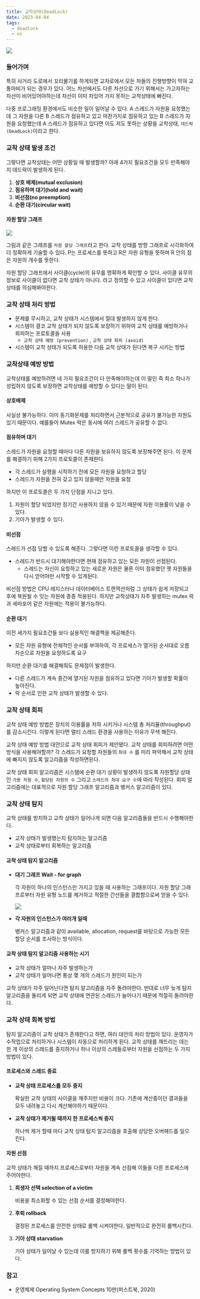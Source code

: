 ```yaml
---
title: 교착상태(DeadLock)
date: 2023-04-04
tags: 
  - deadlock
  - os
---
```


![](deadlock1.png)

### 들어가며

특히 사거리 도로에서 꼬리물기를 하게되면 교차로에서 모든 차들의 진행방향이 막혀 교통마비가 되는 경우가 있다. 어느 차선에서도 다른 차선으로 가기 위해서는 가고자하는 차선이 비어있어야하는데 차선이 이미 차있어 가지 못하는 교착상태에 빠진다. 

다중 프로그래밍 환경에서도 비슷한 일이 일어날 수 있다. A 스레드가 자원을 요청했는데 그 자원을 다른 B 스레드가 점유하고 있고 마찬가지로 점유하고 있는 B 스레드가 자원을 요청했는데 A 스레드가 점유하고 있다면 이도 저도 못하는 상황을 교착상태, `데드락(DeadLock)`이라고 한다.

### 교착 상태 발생 조건

그렇다면 교착상태는 어떤 상황일 때 발생할까? 아래 4가지 필요조건을 모두 만족해야지 데드락이 발생하게 된다.

1. **상호 배제(mutual exclusion)**
2. **점유하며 대기(hold and wait)**
3. **비선점(no preemption)**
4. **순환 대기(circular wait)**

#### 자원 할당 그래프

![](deadlock2.png)

그림과 같은 그래프를 `자원 할당 그래프`라고 한다. 교착 상태를 방향 그래프로 시각화하여 더 정확하게 기술할 수 있다. P는 프로세스를 뜻하고 R은 자원 유형을 뜻하며 R 안의 점은 자원의 개수를 뜻한다. 

자원 할당 그래프에서 사이클(cycle)의 유무를 명확하게 확인할 수 있다. 사이클 유무의 정보로 사이클이 없다면 교착 상태가 아니다. 라고 정의할 수 있고 사이클이 있다면 교착 상태를 의심해봐야한다.

### 교착 상태 처리 방법

- 문제를 무시하고, 교착 상태가 시스템에서 절대 발생하지 않게 한다.
- 시스템이 결코 교착 상태가 되지 않도록 보장하기 위하여 교착 상태를 예방하거나 회피하는 프로토콜을 사용
    - `교착 상태 예방 (prevention)` , `교착 상태 회피 (avoid)`
- 시스템이 교착 상태가 되도록 허용한 다음 교착 상태가 된다면 복구 시키는 방법

### 교착상태 예방 방법

교착상태를 예방하려면 네 가지 필요조건이 다 만족해야하는데 이 말인 즉 최소 하나가 성립하지 않도록 보장하면 교착상태를 예방할 수 있다는 말이 된다. 

#### 상호배제

사실상 불가능하다. 이미 동기화문제를 처리하면서 근본적으로 공유가 불가능한 자원도 있기 때문이다. 예를들어 Mutex 락은 동시에 여러 스레드가 공유할 수 없다.

#### 점유하며 대기

스레드가 자원을 요청할 때마다 다른 자원을 보유하지 않도록 보장해주면 된다. 이 문제를 해결하기 위해 2가지 프로토콜이 존재한다.

- 각 스레드가 실행을 시작하기 전에 모든 자원을 요청하고 할당
- 스레드가 자원을 전혀 갖고 있지 않을때만 자원을 요청

하지만 이 프로토콜은 두 가지 단점을 지니고 있다.

1. 자원이 할당 되었지만 장기간 사용하지 않을 수 있기 때문에 자원 이용률이 낮을 수 있다.
2. 기아가 발생할 수 있다.

#### 비선점

스레드가 선점 당할 수 있도록 해준다. 그렇다면 이런 프로토콜을 생각할 수 있다.

- 스레드가 반드시 대기해야한다면 현재 점유하고 있는 모든 자원이 선점된다.
    - 스레드는 자신이 요청하고 있는 새로운 자원은 물론 이미 점유했던 옛 자원들을 다시 얻어야만 시작할 수 있게된다.

비선점 방법은 CPU 레지스터나 데이터베이스 트랜잭션처럼 그 상태가 쉽게 저장되고 후에 복원될 수 잇는 자원에 종종 적용된다. 하지만 교착상태가 자주 발생하는 mutex 락과 세마포어 같은 자원에는 적용이 불가능하다.

#### 순환 대기

이전 세가지 필요조건들 보다 실용적인 해결책을 제공해준다. 

- 모든 자원 유형에 전체적인 순서를 부여하여, 각 프로세스가 열거된 순서대로 오름차순으로 자원을 요청하도록 요구

하지만 순환 대기를 해결해줘도 문제점이 발생한다.

- 다른 스레드가 계속 중간에 열거된 자원을 점유하고 있다면 기아가 발생할 확률이 높아진다.
- 락 순서로 인한 교착 상태가 발생할 수 있다.

### 교착 상태 회피

교착 상태 예방 방법은 장치의 이용률을 저하 시키거나 시스템 총 처리율(throughput)를 감소시킨다. 이렇게 된다면 멀티 스레드 환경을 사용하는 이유가 무색 해진다.

교착 상태 예방 방법 대안으로 교착 상태 회피가 제안됐다. 교착 상태를 회피하려면 어떤 방식을 사용해야할까? 각 스레드가 요청할 자원들의 `최대 수` 를 미리 파악해서 교착 상태에 빠지지 않도록 알고리즘을 작성하면된다.

교착 상태 회피 알고리즘은 시스템에 순환 대기 상황이 발생하지 않도록 자원할당 상태인 `가용 자원 수`, `할당된 자원의 수` 그리고 `스레드의 최대 요구 수`에 따라 작성된다. 회피 알고리즘에는 대표적으로 자원 할당 그래프 알고리즘과 뱅커스 알고리즘이 있다.

### 교착 상태 탐지

교착 상태를 방치하고 교착 상태가 일어나게 되면 다음 알고리즘들을 반드시 수행해야한다.

- 교착 상태가 발생했는지 탐지하는 알고리즘
- 교착 상태로부터 회복하는 알고리즘

#### 교착 상태 탐지 알고리즘

- **대기 그래프 Wait - for graph**
    
    각 자원이 하나의 인스턴스만 가지고 있을 때 사용하는 그래프이다. 자원 할당 그래프로부터 자원 유형 노드를 제거하고 적절한 간선들을 결합함으로써 얻을 수 있다.

    ![](deadlock3.png)

    
- **각 자원의 인스턴스가 여러개 일때**
    
    뱅커스 알고리즘과 같이 available, allocation, request를 바탕으로 가능한 모든 할당 순서를 조사하는 방식이다.
    

#### 교착 상태 탐지 알고리즘 사용하는 시기

- 교착 상태가 얼마나 자주 발생하는가
- 교착 상태가 일어나면 통상 몇 개의 스레드가 원인이 되는가

교착 상태가 자주 일어난다면 탐지 알고리즘을 자주 돌려야한다. 반대로 너무 늦게 탐지 알고리즘을 돌리게 되면 교착 상태에 연관된 스레드가 늘어나기 때문에 적절히 돌려야한다.

### 교착 상태 회복 방법

탐지 알고리즘이 교착 상태가 존재한다고 하면, 여러 대안의 처리 방법이 있다. 운영자가 수작업으로 처리하거나 시스템이 자동으로 처리하게 된다. 교착 상태를 깨뜨리는 데는 한 개 이상의 스레드를 중지하거나 하나 이상의 스레들로부터 자원을 선점하는 두 가지 방법이 있다.

#### 프로세스와 스레드 종료

- **교착 상태 프로세스를 모두 중지**  
  
    확실한 교착 상태의 사이클을 깨주지만 비용이 크다. 기존에 계산중이던 결과들을 모두 내려놓고 다시 계산해야하기 때문이다.
    
- **교착 상태가 제거될 때까지 한 프로세스씩 중지**  
  
    하나씩 제거 할때 마다 교착 상태 탐지 알고리즘을 호출해 상당한 오버헤드를 일으킨다.
    

#### 자원 선점

교착 상태가 깨질 때까지 프로세스로부터 자원을 계속 선점해 이들을 다른 프로세스에 주어야한다.

1. **희생자 선택 selection of a victim**
    
    비용을 최소화할 수 있는 선점 순서를 결정해야한다.
    
2. **후퇴 rollback**
    
    결정된 프로세스를 안전한 상태로 롤백 시켜야한다. 일반적으로 완전히 롤백시킨다.
    
3. **기아 상태 starvation**
    
    기아 상태가 일어날 수 있는데 이를 방지하기 위해 롤백 횟수를 기억하는 방법이 있다.
    

### 참고

- 운영체제 Operating System Concepts 10판(퍼스트북, 2020)
